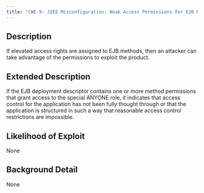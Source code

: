 ```yaml
---
title: "CWE-9: J2EE Misconfiguration: Weak Access Permissions for EJB Methods"
---
```


## Description
If elevated access rights are assigned to EJB methods, then an attacker can take advantage of the permissions to exploit the product.

## Extended Description
If the EJB deployment descriptor contains one or more method permissions that grant access to the special ANYONE role, it indicates that access control for the application has not been fully thought through or that the application is structured in such a way that reasonable access control restrictions are impossible.

## Likelihood of Exploit
None

## Background Detail
None
        